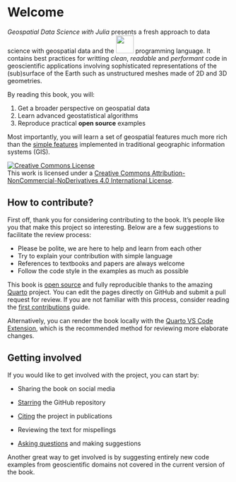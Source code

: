 # Welcome {.unnumbered}

*Geospatial Data Science with Julia* presents a fresh
approach to data science with geospatial data and the
[![](https://raw.githubusercontent.com/JuliaLang/julia-logo-graphics/b5551ca7946b4a25746c045c15fbb8806610f8d0/images/julia-logo-color.svg){fig-alt="Julia" width=40px}](https://julialang.org)
programming language.
It contains best practices for writting *clean*, *readable*
and *performant* code in geoscientific applications
involving sophisticated representations of the (sub)surface
of the Earth such as unstructured meshes made of 2D and
3D geometries.

By reading this book, you will:

1. Get a broader perspective on geospatial data
2. Learn advanced geostatistical algorithms
3. Reproduce practical **open source** examples

Most importantly, you will learn a set of geospatial features
much more rich than the
[simple features](https://en.wikipedia.org/wiki/Simple_Features)
implemented in traditional geographic information systems (GIS).

<a rel="license" href="http://creativecommons.org/licenses/by-nc-nd/4.0/"><img alt="Creative Commons License" style="border-width:0" src="https://i.creativecommons.org/l/by-nc-nd/4.0/88x31.png" /></a><br />This work is licensed under a <a rel="license" href="http://creativecommons.org/licenses/by-nc-nd/4.0/">Creative Commons Attribution-NonCommercial-NoDerivatives 4.0 International License</a>.

## How to contribute?

First off, thank you for considering contributing to the book.
It's people like you that make this project so interesting.
Below are a few suggestions to facilitate the review process:

- Please be polite, we are here to help and learn from each other
- Try to explain your contribution with simple language
- References to textbooks and papers are always welcome
- Follow the code style in the examples as much as possible

This book is [open source](https://github.com/juliohm/geospatial-data-science-with-julia)
and fully reproducible thanks to the amazing
[Quarto](https://quarto.org) project. You can edit the pages
directly on GitHub and submit a pull request for review.
If you are not familiar with this process, consider reading
the [first contributions](https://github.com/firstcontributions/first-contributions) guide.

Alternatively, you can render the book locally with the
[Quarto VS Code Extension](https://marketplace.visualstudio.com/items?itemName=quarto.quarto),
which is the recommended method for reviewing more elaborate changes.

## Getting involved

If you would like to get involved with the project, you can start by:

- Sharing the book on social media

- [Starring](https://github.com/juliohm/geospatial-data-science-with-julia) the GitHub repository

- [Citing](CITATION.bib) the project in publications

- Reviewing the text for mispellings

- [Asking questions](https://github.com/juliohm/geospatial-data-science-with-julia) and making suggestions

Another great way to get involved is by suggesting entirely
new code examples from geoscientific domains not covered in
the current version of the book.